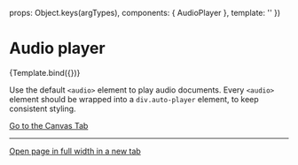 
<Meta
  title="Components/AudioPlayer"
  component={AudioPlayer}
/>

  props: Object.keys(argTypes),
  components: { AudioPlayer },
  template: '<AudioPlayer :url="url" :title="title" :description="description" :type="type" :copyright="copyright"  />'
})


# Audio player

<Canvas>
  <Story
    name="Example"
    args={{
      title: "First of August speech",
      description: "Hier kommt ein Kurzbeschriebund so weiter Lorem ipsum dolor sit amet, consectetur adipiscing elit. Aenean euismod bibendum laoreet.",
      copyright: "Reuters",
      url: "https://www.admin.ch/dam/gov/de/Dokumentation/Reden/1-August/DE.MP3",
      type: "audio/mp3", 
    }}
  >
    {Template.bind({})}
  </Story>
</Canvas>

Use the default `<audio>` element to play audio documents. Every `<audio>` element should be wrapped into a `div.auto-player` element, to keep consistent styling. 

<a href="?path=/story/components-audio--example">
  Go to the Canvas Tab
</a>

---

<a href="?id=components-audio--example&args=&viewMode=story" target="_blank">
  Open page in full width in a new tab
</a>
